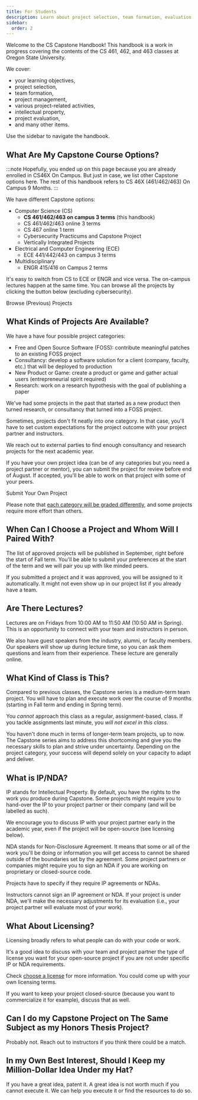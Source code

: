 ```yaml
---
title: For Students
description: Learn about project selection, team formation, evaluation criteria, and available project categories. Start planning your Capstone journey with clear objectives and expectations.
sidebar:
  order: 2
---
```



Welcome to the CS Capstone Handbook! This handbook is a work in progress covering the contents of the CS 461, 462, and 463 classes at Oregon State University.

We cover:

- your learning objectives, 
- project selection, 
- team formation,
- project management,
- various project-related activities,
- intellectual property,
- project evaluation,
- and many other items.

Use the sidebar to navigate the handbook.

## What Are My Capstone Course Options?

:::note
Hopefully, you ended up on this page because you are already enrolled in CS46X On Campus. But just in case, we list other Capstone options here. The rest of this handbook refers to CS 46X (461/462/463) On Campus 9 Months.
:::

We have different Capstone options:

- Computer Science (CS)
  - **CS 461/462/463 on campus 3 terms** (this handbook)
  - CS 461/462/463 online 3 terms
  - CS 467 online 1 term
  - Cybersecurity Practicums and Capstone Project
  - Vertically Integrated Projects
- Electrical and Computer Engineering (ECE)
  - ECE 441/442/443 on campus 3 terms
- Multidisciplinary
  - ENGR 415/416 on Campus 2 terms

It's easy to switch from CS to ECE or ENGR and vice versa. The on-campus lectures happen at the same time. You can browse all the projects by clicking the button below (excluding cybersecurity).

<div class="cta text-center">
  <LinkButton
    href="https://eecs.engineering.oregonstate.edu/capstone/submission/pages/browseProjects.php"
    variant="secondary"
    icon="external"
    iconPlacement="start"
    target="_blank"
  >
    Browse (Previous) Projects
  </LinkButton>
</div>

## What Kinds of Projects Are Available?

We have a have four possible project categories:

- Free and Open Source Software (FOSS): contribute meaningful patches to an existing FOSS project
- Consultancy: develop a software solution for a client (company, faculty, etc.) that will be deployed to production
- New Product or Game: create a product or game and gather actual users (entrepreneurial spirit required)
- Research: work on a research hypothesis with the goal of publishing a paper

We've had some projects in the past that started as a new product then turned research, or consultancy that turned into a FOSS project. 

Sometimes, projects don't fit neatly into one category. In that case, you'll have to set custom expectations for the project outcome with your project partner and instructors.

<LinkCard
  title="Project Categories"
  description="Learn more about their benefits, challenges, and requirements."
  href="/practicalities/categories/"
/>

We reach out to external parties to find enough consultancy and research projects for the next academic year.

If you have your own project idea (can be of any categories but you need a project partner or mentor), you can submit the project for review before end of August. If accepted, you'll be able to work on that project with some of your peers.

<div class="cta text-center">
  <LinkButton
    href="https://eecs.engineering.oregonstate.edu/capstone/submission/pages/"
    variant="primary"
    icon="external"
    iconPlacement="start"
    target="_blank"
  >
    Submit Your Own Project
  </LinkButton>
</div>

Please note that [each category will be graded differently](/project-evaluation/project-partner-evaluation/#verification-and-validation), and some projects require more effort than others.

## When Can I Choose a Project and Whom Will I Paired With?

The list of approved projects will be published in September, right before the start of Fall term. You'll be able to submit your preferences at the start of the term and we will pair you up with like minded peers.

<LinkCard
  title="Project Selection"
  description="Learn more about selecting a project."
  href="/practicalities/selection/"
/>
<LinkCard
  title="Team Formation"
  description="Learn more about the different ways of collaborating with others."
  href="/practicalities/teams/"
/>

If you submitted a project and it was approved, you will be assigned to it automatically. It might not even show up in our project list if you already have a team.

## Are There Lectures?

Lectures are on Fridays from 10:00 AM to 11:50 AM (10:50 AM in Spring). This is an opportunity to connect with your team and instructors in person. 

We also have guest speakers from the industry, alumni, or faculty members. Our speakers will show up during lecture time, so you can ask them questions and learn from their experience. These lecture are generally online.

## What Kind of Class is This?

Compared to previous classes, the Capstone series is a medium-term team project. You will have to plan and execute work over the course of 9 months (starting in Fall term and ending in Spring term).

<LinkCard
  title="The CS Capstone Series"
  description="Learn more about the different classes in the series."
  href="/learning-objectives/series/"
/>

You *cannot* approach this class as a regular, assignment-based, class. If you tackle assignments last minute, you *will not excel in this class*.

You haven't done much in terms of longer-term team projects, up to now. The Capstone series aims to address this shortcoming and give you the necessary skills to plan and strive under uncertainty. Depending on the project category, your success will depend solely on your capacity to adapt and deliver.

## What is IP/NDA?

IP stands for Intellectual Property. By default, you have the rights to the work you produce during Capstone. Some projects might require you to hand-over the IP to your project partner or their company (and will be labelled as such). 

We encourage you to discuss IP with your project partner early in the academic year, even if the project will be open-source (see licensing below).

NDA stands for Non-Disclosure Agreement. It means that some or all of the work you'll be doing or information you will get access to cannot be shared outside of the boundaries set by the agreement. Some project partners or companies might require you to sign an NDA if you are working on proprietary or closed-source code. 

Projects have to specify if they require IP agreements or NDAs.

Instructors cannot sign an IP agreement or NDA. If your project is under NDA, we'll make the necessary adjustments for its evaluation (i.e., your project partner will evaluate most of your work).

## What About Licensing?

Licensing broadly refers to what people can do with your code or work. 

It's a good idea to discuss with your team and project partner the type of license you want for your open-source project if you are not under specific IP or NDA requirements. 

Check [choose a license](https://choosealicense.com/) for more information. You could come up with your own licensing terms. 

If you want to keep your project closed-source (because you want to commercialize it for example), discuss that as well.

## Can I do my Capstone Project on The Same Subject as my Honors Thesis Project?

Probably not. Reach out to instructors if you think there could be a match.

## In my Own Best Interest, Should I Keep my Million-Dollar Idea Under my Hat?

If you have a great idea, patent it. A great idea is not worth much if you cannot execute it. We can help you execute it or find the resources to do so.